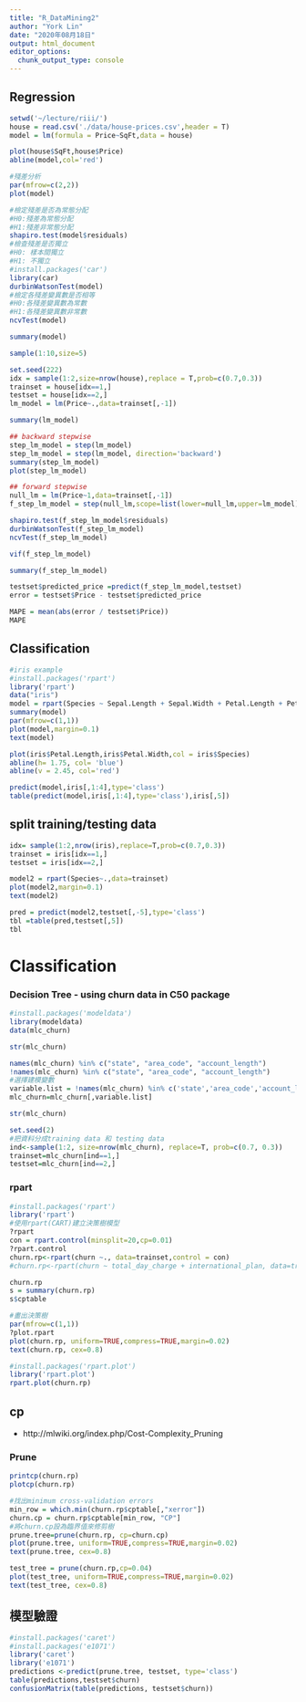 ```yaml
---
title: "R_DataMining2"
author: "York Lin"
date: "2020年08月18日"
output: html_document
editor_options: 
  chunk_output_type: console
---
```


## Regression
```R
setwd('~/lecture/riii/')
house = read.csv('./data/house-prices.csv',header = T)
model = lm(formula = Price~SqFt,data = house)

plot(house$SqFt,house$Price)
abline(model,col='red')

#殘差分析
par(mfrow=c(2,2))
plot(model)

#檢定殘差是否為常態分配
#H0:殘差為常態分配
#H1:殘差非常態分配
shapiro.test(model$residuals)
#檢查殘差是否獨立
#H0: 樣本間獨立
#H1: 不獨立
#install.packages('car')
library(car)
durbinWatsonTest(model)
#檢定各殘差變異數是否相等
#H0:各殘差變異數為常數
#H1:各殘差變異數非常數
ncvTest(model)

summary(model)
```

```R

sample(1:10,size=5)

set.seed(222)
idx = sample(1:2,size=nrow(house),replace = T,prob=c(0.7,0.3))
trainset = house[idx==1,]
testset = house[idx==2,]
lm_model = lm(Price~.,data=trainset[,-1])

summary(lm_model)

## backward stepwise
step_lm_model = step(lm_model)
step_lm_model = step(lm_model, direction='backward')
summary(step_lm_model)
plot(step_lm_model)

## forward stepwise
null_lm = lm(Price~1,data=trainset[,-1])
f_step_lm_model = step(null_lm,scope=list(lower=null_lm,upper=lm_model), direction='forward')

shapiro.test(f_step_lm_model$residuals)
durbinWatsonTest(f_step_lm_model)
ncvTest(f_step_lm_model)

vif(f_step_lm_model)

summary(f_step_lm_model)

testset$predicted_price =predict(f_step_lm_model,testset)
error = testset$Price - testset$predicted_price

MAPE = mean(abs(error / testset$Price))
MAPE
```

## Classification
```R
#iris example
#install.packages('rpart')
library('rpart')
data("iris")
model = rpart(Species ~ Sepal.Length + Sepal.Width + Petal.Length + Petal.Width,data=iris)
summary(model)
par(mfrow=c(1,1))
plot(model,margin=0.1)
text(model)

plot(iris$Petal.Length,iris$Petal.Width,col = iris$Species)
abline(h= 1.75, col= 'blue')
abline(v = 2.45, col='red')

predict(model,iris[,1:4],type='class')
table(predict(model,iris[,1:4],type='class'),iris[,5])
```

## split training/testing data
```R
idx= sample(1:2,nrow(iris),replace=T,prob=c(0.7,0.3))
trainset = iris[idx==1,]
testset = iris[idx==2,]

model2 = rpart(Species~.,data=trainset)
plot(model2,margin=0.1)
text(model2)

pred = predict(model2,testset[,-5],type='class')
tbl =table(pred,testset[,5])
tbl
```

# Classification
### Decision Tree - using churn data in C50 package
```R
#install.packages('modeldata')
library(modeldata)
data(mlc_churn)

str(mlc_churn)

names(mlc_churn) %in% c("state", "area_code", "account_length")
!names(mlc_churn) %in% c("state", "area_code", "account_length")
#選擇建模變數
variable.list = !names(mlc_churn) %in% c('state','area_code','account_length')
mlc_churn=mlc_churn[,variable.list]

str(mlc_churn)

set.seed(2)
#把資料分成training data 和 testing data
ind<-sample(1:2, size=nrow(mlc_churn), replace=T, prob=c(0.7, 0.3))
trainset=mlc_churn[ind==1,]
testset=mlc_churn[ind==2,]
```

### rpart
```R
#install.packages('rpart')
library('rpart')
#使用rpart(CART)建立決策樹模型
?rpart
con = rpart.control(minsplit=20,cp=0.01)
?rpart.control
churn.rp<-rpart(churn ~., data=trainset,control = con)
#churn.rp<-rpart(churn ~ total_day_charge + international_plan, data=trainset)

churn.rp
s = summary(churn.rp)
s$cptable

#畫出決策樹
par(mfrow=c(1,1))
?plot.rpart
plot(churn.rp, uniform=TRUE,compress=TRUE,margin=0.02)
text(churn.rp, cex=0.8)

#install.packages('rpart.plot')
library('rpart.plot')
rpart.plot(churn.rp)
```

## cp
- http://mlwiki.org/index.php/Cost-Complexity_Pruning

### Prune
```R
printcp(churn.rp)
plotcp(churn.rp)

#找出minimum cross-validation errors
min_row = which.min(churn.rp$cptable[,"xerror"])
churn.cp = churn.rp$cptable[min_row, "CP"]
#將churn.cp設為臨界值來修剪樹
prune.tree=prune(churn.rp, cp=churn.cp)
plot(prune.tree, uniform=TRUE,compress=TRUE,margin=0.02)
text(prune.tree, cex=0.8)

test_tree = prune(churn.rp,cp=0.04)
plot(test_tree, uniform=TRUE,compress=TRUE,margin=0.02)
text(test_tree, cex=0.8)
```

## 模型驗證
```R
#install.packages('caret')
#install.packages('e1071')
library('caret')
library('e1071')
predictions <-predict(prune.tree, testset, type='class')
table(predictions,testset$churn)
confusionMatrix(table(predictions, testset$churn))
```

